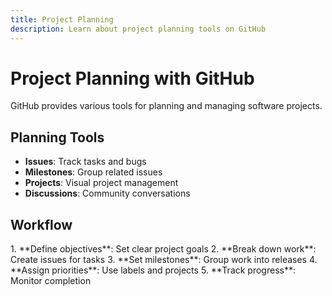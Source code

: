 ```yaml
---
title: Project Planning
description: Learn about project planning tools on GitHub
---
```

# Project Planning with GitHub

GitHub provides various tools for planning and managing software projects.

## Planning Tools

- **Issues**: Track tasks and bugs
- **Milestones**: Group related issues
- **Projects**: Visual project management
- **Discussions**: Community conversations

## Workflow

<Steps>
1. **Define objectives**: Set clear project goals
2. **Break down work**: Create issues for tasks
3. **Set milestones**: Group work into releases
4. **Assign priorities**: Use labels and projects
5. **Track progress**: Monitor completion
</Steps>
